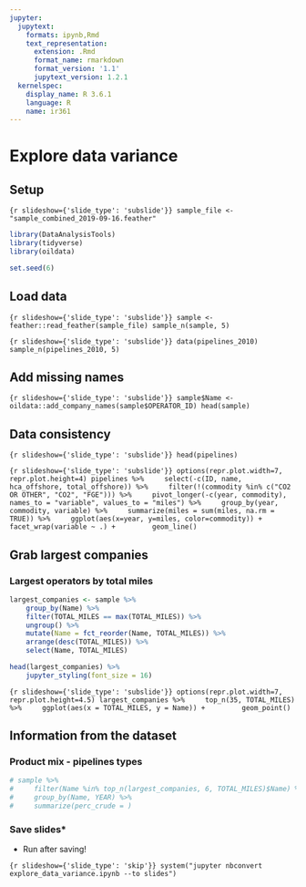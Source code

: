 ```yaml
---
jupyter:
  jupytext:
    formats: ipynb,Rmd
    text_representation:
      extension: .Rmd
      format_name: rmarkdown
      format_version: '1.1'
      jupytext_version: 1.2.1
  kernelspec:
    display_name: R 3.6.1
    language: R
    name: ir361
---
```


<!-- #region {"slideshow": {"slide_type": "slide"}} -->
# Explore data variance
<!-- #endregion -->

<!-- #region {"slideshow": {"slide_type": "slide"}} -->
## Setup
<!-- #endregion -->

```{r slideshow={'slide_type': 'subslide'}}
sample_file <- "sample_combined_2019-09-16.feather"
```

```r
library(DataAnalysisTools)
library(tidyverse)
library(oildata)
```

```r
set.seed(6)
```

<!-- #region {"slideshow": {"slide_type": "slide"}} -->
## Load data
<!-- #endregion -->

```{r slideshow={'slide_type': 'subslide'}}
sample <- feather::read_feather(sample_file)
sample_n(sample, 5)
```

```{r slideshow={'slide_type': 'subslide'}}
data(pipelines_2010)
sample_n(pipelines_2010, 5)
```

<!-- #region {"slideshow": {"slide_type": "slide"}} -->
## Add missing names
<!-- #endregion -->

```{r slideshow={'slide_type': 'subslide'}}
sample$Name <- oildata::add_company_names(sample$OPERATOR_ID)
head(sample)
```

<!-- #region {"slideshow": {"slide_type": "slide"}} -->
## Data consistency
<!-- #endregion -->

```{r slideshow={'slide_type': 'subslide'}}
head(pipelines)
```

```{r slideshow={'slide_type': 'subslide'}}
options(repr.plot.width=7, repr.plot.height=4)
pipelines %>%
    select(-c(ID, name, hca_offshore, total_offshore)) %>%
    filter(!(commodity %in% c("CO2 OR OTHER", "CO2", "FGE"))) %>%
    pivot_longer(-c(year, commodity), names_to = "variable", values_to = "miles") %>%
    group_by(year, commodity, variable) %>%
    summarize(miles = sum(miles, na.rm = TRUE)) %>%
    ggplot(aes(x=year, y=miles, color=commodity)) +
        facet_wrap(variable ~ .) +
        geom_line()
```

<!-- #region {"slideshow": {"slide_type": "slide"}} -->
## Grab largest companies
<!-- #endregion -->

<!-- #region {"slideshow": {"slide_type": "subslide"}} -->
### Largest operators by total miles
<!-- #endregion -->

```r
largest_companies <- sample %>%
    group_by(Name) %>%
    filter(TOTAL_MILES == max(TOTAL_MILES)) %>%
    ungroup() %>%
    mutate(Name = fct_reorder(Name, TOTAL_MILES)) %>%
    arrange(desc(TOTAL_MILES)) %>%
    select(Name, TOTAL_MILES)

head(largest_companies) %>%
    jupyter_styling(font_size = 16)
```

```{r slideshow={'slide_type': 'subslide'}}
options(repr.plot.width=7, repr.plot.height=4.5)
largest_companies %>%
    top_n(35, TOTAL_MILES) %>%
    ggplot(aes(x = TOTAL_MILES, y = Name)) +
        geom_point()
```

## Information from the dataset


### Product mix - pipelines types

```r
# sample %>%
#     filter(Name %in% top_n(largest_companies, 6, TOTAL_MILES)$Name) %>%
#     group_by(Name, YEAR) %>%
#     summarize(perc_crude = )
```

<!-- #region {"slideshow": {"slide_type": "skip"}} -->
### Save slides*
<!-- #endregion -->

<!-- #region {"slideshow": {"slide_type": "skip"}} -->
* Run after saving!
<!-- #endregion -->

```{r slideshow={'slide_type': 'skip'}}
system("jupyter nbconvert explore_data_variance.ipynb --to slides")
```
